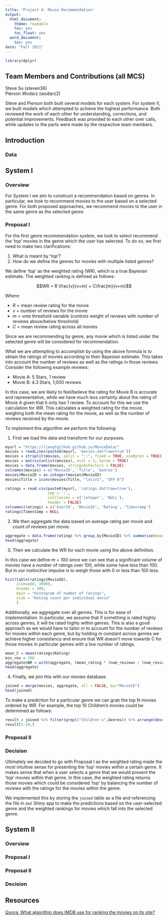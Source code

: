 ```yaml
---
title: 'Project 4: Movie Recommendation'
output:
  html_document:
    theme: readable
    toc: yes
    toc_float: yes
  word_document:
    toc: yes
date: "Fall 2021"
---
```


```r
library(dplyr)
```


## Team Members and Contributions (all MCS)
Steve Su (steven36)  
Pierson Wodarz (wodarz2)  

Steve and Pierson both built several models for each system. For system II, we built models which attempted to achieve the highest performance. Both reviewed the work of each other for understanding, corrections, and potential improvements. Feedback was provided to each other over calls, while updates to the parts were made by the respective team members.  

## Introduction

### Data

## System I

### Overview
For System I we aim to construct a recommendation based on genres. In particular, we look to recommend movies to the user based on a selected genre. For both proposed approaches, we recommend movies to the user in the same genre as the selected genre. 

### Proposal I
For the first genre recommendation system, we look to select recommend the 'top' movies in the genre which the user has selected. To do so, we first need to make two clarifications: 

1. What is meant by 'top'?
2. How do we define the genres for movies with multiple listed genres?

We define 'top' as the weighted rating (WR), which is a true Bayesian estimate. The weighted ranking is defined as follows:

$$WR = R \frac{v}{v+m} + C\frac{m}{v+m}$$

Where:

  * $R$ = mean review rating for the movie
  * $v$ = number of reviews for the movie
  * $m$ = vote threshold variable (controls weight of reviews with number of reviews above/below threshold)
  * $C$ = mean review rating across all movies
  
Since we are recommending by genre, any movie which is listed under the selected genre will be considered for recommendation.
  
What we are attempting to accomplish by using the above formula is to obtain the ratings of movies according to their Bayesian estimate. This takes into account the number of reviews as well as the ratings in those reviews. Consider the following example reviews:

  * Movie A: 5 Stars, 1 review
  * Movie B: 4.3 Stars, 1,000 reviews
  
In this case, we are likely to feel/believe the rating for Movie B is accurate and representative, while we have much less certainty about the rating of Movie A given that it only has 1 review. To account for this we use the calculation for $WR$. This calculates a weighted rating for the movie, weighing both the mean rating for the movie, as well as the number of reviews received by the movie. 

To implement this algorithm we perform the following: 

1. First we load the data and transform for our purposes. 
```r
myurl = "https://liangfgithub.github.io/MovieData/"
movies = readLines(paste0(myurl, 'movies.dat?raw=true'))
movies = strsplit(movies, split = "::", fixed = TRUE, useBytes = TRUE)
movies = matrix(unlist(movies), ncol = 3, byrow = TRUE)
movies = data.frame(movies, stringsAsFactors = FALSE)
colnames(movies) = c('MovieID', 'Title', 'Genres')
movies$MovieID = as.integer(movies$MovieID)
movies$Title = iconv(movies$Title, "latin1", "UTF-8")

ratings = read.csv(paste0(myurl, 'ratings.dat?raw=true'), 
                   sep = ':',
                   colClasses = c('integer', 'NULL'), 
                   header = FALSE)
colnames(ratings) = c('UserID', 'MovieID', 'Rating', 'Timestamp')
ratings$Timestamp = NULL
```

2. We then aggregate the data based on average rating per movie and count of reviews per movie. 
```r
aggregate = data.frame(ratings %>% group_by(MovieID) %>% summarise(mean_rating = mean(Rating), num_reviews = n()))
head(aggregate)
```

3. Then we calculate the WR for each movie using the above definition. 

In this case we define $m$ = 100 since we can see that a significant volume of movies have a number of ratings over 100, while some have less than 100. But in our instinctive impulse is to weigh those with 0 or less than 100 less. 
```r
hist(table(ratings$MovieID), 
     xlim=c(0, 3000), 
     breaks = 300,
     main = "Histogram of number of ratings",
     xlab = "Rating count per individual movie"
     )
```

Additionally, we aggregate over all genres. This is for ease of implementation. In particular, we assume that if something is rated highly across genres, it will be rated highly within genres. This is also a good approach as we would have to tailor $m$ to account for the number of reviews for movies within each genre, but by holding $m$ constant across genres we achieve higher consistency and ensure that WR doesn't move towards C for those movies in particular genres with a low number of ratings. 

```r
mean_C = mean(ratings$Rating)
min_rev = 100
aggregate$WR = with(aggregate, (mean_rating * (num_reviews / (num_reviews + min_rev))) + (mean_C * (min_rev / (num_reviews + min_rev))))
head(aggregate)
```

4. Finally, we join this with our movies database.
```r
joined = merge(movies, aggregate, all = FALSE, by="MovieID")
head(joined)
```

To make a prediction for a particular genre we can grab the top N movies ordered by WR. For example, the top 10 Children's movies could be determined as follows:
```r
result = joined %>% filter(grepl("Children's",Genres)) %>% arrange(desc(WR))
result[1:10,]
```

### Proposal II

### Decision
Ultimately we decided to go with Proposal I as the weighted rating made the most intuitive sense for presenting the 'top' movies within a certain genre. It makes sense that when a user selects a genre that we would present the 'top' movies within that genre. In this case, the weighted rating returns those movies which could be considered 'top' by balancing the number of reviews with the ratings for the movies within the genre. 

We implemented this by storing the `joined` table as a file and referencing the file in our Shiny app to make the predictions based on the user-selected genre and the weighted rankings for movies which fall into the selected genre. 

## System II

### Overview

### Proposal I

### Proposal II

### Decision

## Resources  
[Quora: What algorithm does IMDB use for ranking the movies on its site?](https://www.quora.com/What-algorithm-does-IMDB-use-for-ranking-the-movies-on-its-site?share=1)









